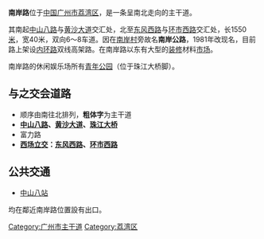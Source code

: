 {{Unreferenced|time=2020-04-10T15:42:39+00:00}}
'''南岸路'''位于[[中国|中国]][[广州市|广州市]][[荔湾区|荔湾区]]，是一条呈南北走向的主干道。

其南起[[中山路_(广州)|中山八路]]与[[黄沙大道|黄沙大道]]交汇处，北至[[东风路_(广州)|东风西路]]与[[环市路_(广州)|环市西路]]交汇处，长1550[[米_(單位)|米]]，宽40米，双向6～8车道。因在[[南岸村|南岸村]]旁故名'''南岸公路'''，1981年改现名，目前路上架设[[广州内环路|内环路]]双线高架路。在南岸路以东有大型的[[装修|装修]]材料[[市场|市场]]。

南岸路的休闲娱乐场所有[[青年公园_(广州市)|青年公园]]（位于珠江大桥脚）。

== 与之交会道路 ==
*顺序由南往北排列，'''粗体字'''为主干道
*'''[[中山路_(广州)|中山八路]]、[[黄沙大道|黄沙大道]]、[[珠江大桥|珠江大桥]]'''
*富力路
*'''[[西场立交|西场立交]]：[[东风路_(广州)|东风西路]]、[[环市路_(广州)|环市西路]]'''
==公共交通==
*{{廣州地鐵路線鏈接|5|SL}}[[中山八站|中山八站]]
均在鄰近南岸路位置設有出口。
{{广州主要道路}}
[[Category:广州市主干道|Category:广州市主干道]]
[[Category:荔湾区|Category:荔湾区]]